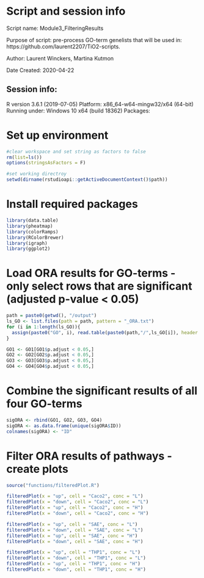 # Script and session info
Script name: Module3_FilteringResults

Purpose of script: pre-process GO-term genelists that will be used in: https://github.com/laurent2207/TiO2-scripts.

Author: Laurent Winckers, Martina Kutmon

Date Created: 2020-04-22

## Session info:
R version 3.6.1 (2019-07-05)
Platform: x86_64-w64-mingw32/x64 (64-bit)
Running under: Windows 10 x64 (build 18362)
Packages:

# Set up environment
```r
#clear workspace and set string as factors to false
rm(list=ls())
options(stringsAsFactors = F)

#set working directroy
setwd(dirname(rstudioapi::getActiveDocumentContext()$path))
```

# Install required packages
```r
library(data.table)
library(pheatmap)
library(colorRamps)
library(RColorBrewer)
library(igraph)
library(ggplot2)
```

# Load ORA results for GO-terms - only select rows that are significant (adjusted p-value < 0.05)
```r
path = paste0(getwd(), "/output")
ls_GO <- list.files(path = path, pattern = "_ORA.txt")
for (i in 1:length(ls_GO)){
  assign(paste0("GO", i), read.table(paste0(path,"/",ls_GO[i]), header = T, sep = "\t", quote = ""))
}

GO1 <- GO1[GO1$p.adjust < 0.05,]
GO2 <- GO2[GO2$p.adjust < 0.05,]
GO3 <- GO3[GO3$p.adjust < 0.05,]
GO4 <- GO4[GO4$p.adjust < 0.05,]
```

# Combine the significant results of all four GO-terms
```r
sigORA <- rbind(GO1, GO2, GO3, GO4)
sigORA <- as.data.frame(unique(sigORA$ID))
colnames(sigORA) <- "ID"
```

# Filter ORA results of pathways - create plots
```r
source("functions/filteredPlot.R")

filteredPlot(x = "up", cell = "Caco2", conc = "L")
filteredPlot(x = "down", cell = "Caco2", conc = "L")
filteredPlot(x = "up", cell = "Caco2", conc = "H")
filteredPlot(x = "down", cell = "Caco2", conc = "H")

filteredPlot(x = "up", cell = "SAE", conc = "L")
filteredPlot(x = "down", cell = "SAE", conc = "L")
filteredPlot(x = "up", cell = "SAE", conc = "H")
filteredPlot(x = "down", cell = "SAE", conc = "H")

filteredPlot(x = "up", cell = "THP1", conc = "L")
filteredPlot(x = "down", cell = "THP1", conc = "L")
filteredPlot(x = "up", cell = "THP1", conc = "H")
filteredPlot(x = "down", cell = "THP1", conc = "H")

```
